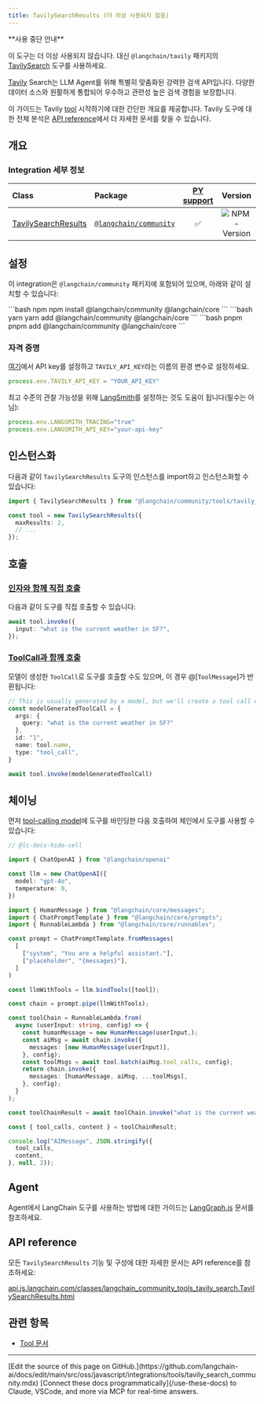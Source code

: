 ```yaml
---
title: TavilySearchResults (더 이상 사용되지 않음)
---
```


<Info>
**사용 중단 안내**

이 도구는 더 이상 사용되지 않습니다. 대신 `@langchain/tavily` 패키지의 [TavilySearch](./tavily_search) 도구를 사용하세요.

</Info>

[Tavily](https://tavily.com/) Search는 LLM Agent를 위해 특별히 맞춤화된 강력한 검색 API입니다. 다양한 데이터 소스와 원활하게 통합되어 우수하고 관련성 높은 검색 경험을 보장합니다.

이 가이드는 Tavily [tool](/oss/javascript/integrations/tools/) 시작하기에 대한 간단한 개요를 제공합니다. Tavily 도구에 대한 전체 분석은 [API reference](https://v03.api.js.langchain.com/classes/_langchain_community.tools_tavily_search.TavilySearchResults.html)에서 더 자세한 문서를 찾을 수 있습니다.

## 개요

### Integration 세부 정보

| Class | Package | [PY support](https://python.langchain.com/docs/integrations/tools/tavily_search/) | Version |
| :--- | :--- | :---: | :---: |
| [TavilySearchResults](https://api.js.langchain.com/classes/langchain_community_tools_tavily_search.TavilySearchResults.html) | [`@langchain/community`](https://www.npmjs.com/package/@langchain/community) | ✅ |  ![NPM - Version](https://img.shields.io/npm/v/@langchain/community?style=flat-square&label=%20&) |

## 설정

이 integration은 `@langchain/community` 패키지에 포함되어 있으며, 아래와 같이 설치할 수 있습니다:

<CodeGroup>
```bash npm
npm install @langchain/community @langchain/core
```
```bash yarn
yarn add @langchain/community @langchain/core
```
```bash pnpm
pnpm add @langchain/community @langchain/core
```
</CodeGroup>

### 자격 증명

[여기](https://app.tavily.com)에서 API key를 설정하고 `TAVILY_API_KEY`라는 이름의 환경 변수로 설정하세요.

```typescript
process.env.TAVILY_API_KEY = "YOUR_API_KEY"
```

최고 수준의 관찰 가능성을 위해 [LangSmith](https://smith.langchain.com/)를 설정하는 것도 도움이 됩니다(필수는 아님):

```typescript
process.env.LANGSMITH_TRACING="true"
process.env.LANGSMITH_API_KEY="your-api-key"
```

## 인스턴스화

다음과 같이 `TavilySearchResults` 도구의 인스턴스를 import하고 인스턴스화할 수 있습니다:

```typescript
import { TavilySearchResults } from "@langchain/community/tools/tavily_search";

const tool = new TavilySearchResults({
  maxResults: 2,
  // ...
});
```

## 호출

### [인자와 함께 직접 호출](/oss/javascript/langchain/tools)

다음과 같이 도구를 직접 호출할 수 있습니다:

```typescript
await tool.invoke({
  input: "what is the current weather in SF?",
});
```

### [ToolCall과 함께 호출](/oss/javascript/langchain/tools)

모델이 생성한 `ToolCall`로 도구를 호출할 수도 있으며, 이 경우 @[`ToolMessage`]가 반환됩니다:

```typescript
// This is usually generated by a model, but we'll create a tool call directly for demo purposes.
const modelGeneratedToolCall = {
  args: {
    query: "what is the current weather in SF?"
  },
  id: "1",
  name: tool.name,
  type: "tool_call",
}

await tool.invoke(modelGeneratedToolCall)
```

## 체이닝

먼저 [tool-calling model](/oss/javascript/langchain/tools/)에 도구를 바인딩한 다음 호출하여 체인에서 도구를 사용할 수 있습니다:

```typescript
// @lc-docs-hide-cell

import { ChatOpenAI } from "@langchain/openai"

const llm = new ChatOpenAI({
  model: "gpt-4o",
  temperature: 0,
})
```

```typescript
import { HumanMessage } from "@langchain/core/messages";
import { ChatPromptTemplate } from "@langchain/core/prompts";
import { RunnableLambda } from "@langchain/core/runnables";

const prompt = ChatPromptTemplate.fromMessages(
  [
    ["system", "You are a helpful assistant."],
    ["placeholder", "{messages}"],
  ]
)

const llmWithTools = llm.bindTools([tool]);

const chain = prompt.pipe(llmWithTools);

const toolChain = RunnableLambda.from(
  async (userInput: string, config) => {
    const humanMessage = new HumanMessage(userInput,);
    const aiMsg = await chain.invoke({
      messages: [new HumanMessage(userInput)],
    }, config);
    const toolMsgs = await tool.batch(aiMsg.tool_calls, config);
    return chain.invoke({
      messages: [humanMessage, aiMsg, ...toolMsgs],
    }, config);
  }
);

const toolChainResult = await toolChain.invoke("what is the current weather in sf?");
```

```typescript
const { tool_calls, content } = toolChainResult;

console.log("AIMessage", JSON.stringify({
  tool_calls,
  content,
}, null, 2));
```

## Agent

Agent에서 LangChain 도구를 사용하는 방법에 대한 가이드는 [LangGraph.js](https://langchain-ai.github.io/langgraphjs/) 문서를 참조하세요.

## API reference

모든 `TavilySearchResults` 기능 및 구성에 대한 자세한 문서는 API reference를 참조하세요:

[api.js.langchain.com/classes/langchain_community_tools_tavily_search.TavilySearchResults.html](https://api.js.langchain.com/classes/langchain_community_tools_tavily_search.TavilySearchResults.html)

## 관련 항목

* [Tool 문서](/oss/javascript/langchain/tools)

---

<Callout icon="pen-to-square" iconType="regular">
    [Edit the source of this page on GitHub.](https://github.com/langchain-ai/docs/edit/main/src/oss/javascript/integrations/tools/tavily_search_community.mdx)
</Callout>
<Tip icon="terminal" iconType="regular">
    [Connect these docs programmatically](/use-these-docs) to Claude, VSCode, and more via MCP for    real-time answers.
</Tip>
